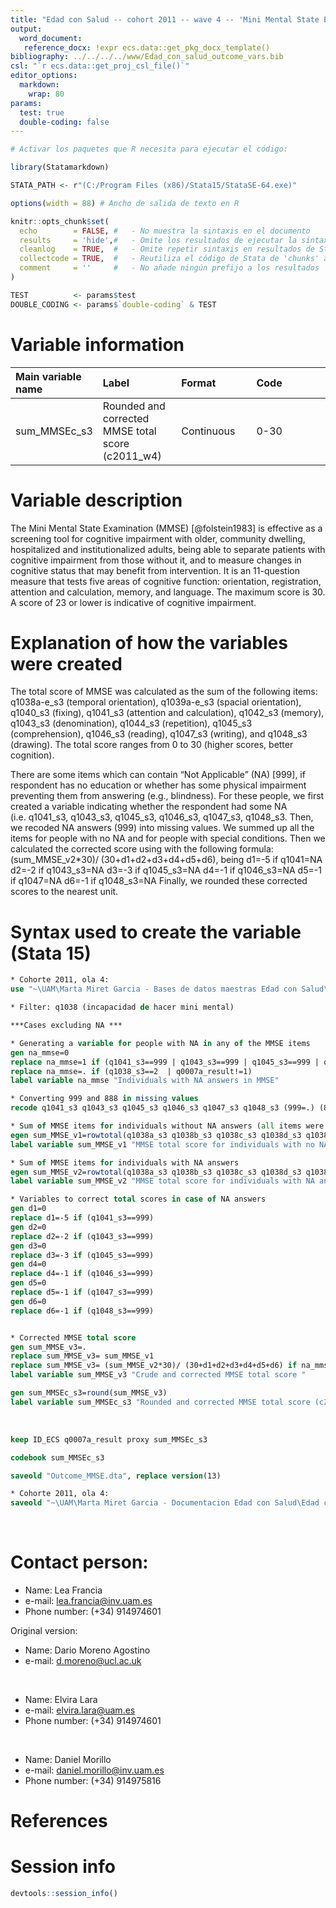 ```yaml
---
title: "Edad con Salud -- cohort 2011 -- wave 4 -- 'Mini Mental State Examination'" 
output:
  word_document:
   reference_docx: !expr ecs.data::get_pkg_docx_template()
bibliography: ../../../../www/Edad_con_salud_outcome_vars.bib 
csl: "`r ecs.data::get_proj_csl_file()`"
editor_options: 
  markdown:
    wrap: 80
params:
  test: true
  double-coding: false
---
```


```r
# Activar los paquetes que R necesita para ejecutar el código:

library(Statamarkdown)

STATA_PATH <- r"(C:/Program Files (x86)/Stata15/StataSE-64.exe)"

options(width = 88) # Ancho de salida de texto en R

knitr::opts_chunk$set( 
  echo        = FALSE, #   - No muestra la sintaxis en el documento
  results     = 'hide',#   - Omite los resultados de ejecutar la sintaxis
  cleanlog    = TRUE,  #   - Omite repetir sintaxis en resultados de Stata
  collectcode = TRUE,  #   - Reutiliza el código de Stata de 'chunks' anteriores
  comment     = ''     #   - No añade ningún prefijo a los resultados
)

TEST          <- params$test
DOUBLE_CODING <- params$`double-coding` & TEST
```

# Variable information

| Main variable name | Label                                             | Format     | Code |
|:-------------------|:--------------------|:-------------------|:-------------------|
| sum_MMSEc_s3       | Rounded and corrected MMSE total score (c2011_w4) | Continuous | 0-30 |

# Variable description

The Mini Mental State Examination (MMSE) [@folstein1983] is effective as a
screening tool for cognitive impairment with older, community dwelling,
hospitalized and institutionalized adults, being able to separate patients with
cognitive impairment from those without it, and to measure changes in cognitive
status that may benefit from intervention. It is an 11-question measure that
tests five areas of cognitive function: orientation, registration, attention and
calculation, memory, and language. The maximum score is 30. A score of 23 or
lower is indicative of cognitive impairment.

# Explanation of how the variables were created

The total score of MMSE was calculated as the sum of the following items:
q1038a-e_s3 (temporal orientation), q1039a-e_s3 (spacial orientation), q1040_s3
(fixing), q1041_s3 (attention and calculation), q1042_s3 (memory), q1043_s3
(denomination), q1044_s3 (repetition), q1045_s3 (comprehension), q1046_s3
(reading), q1047_s3 (writing), and q1048_s3 (drawing). The total score ranges
from 0 to 30 (higher scores, better cognition).

There are some items which can contain "Not Applicable" (NA) [999], if
respondent has no education or whether has some physical impairment preventing
them from answering (e.g., blindness). For these people, we first created a
variable indicating whether the respondent had some NA (i.e. q1041_s3, q1043_s3,
q1045_s3, q1046_s3, q1047_s3, q1048_s3. Then, we recoded NA answers (999) into
missing values. We summed up all the items for people with no NA and for people
with special conditions. Then we calculated the corrected score using with the
following formula: (sum_MMSE_v2\*30)/ (30+d1+d2+d3+d4+d5+d6), being d1=-5 if
q1041=NA d2=-2 if q1043_s3=NA d3=-3 if q1045_s3=NA d4=-1 if q1046_s3=NA d5=-1 if
q1047=NA d6=-1 if q1048_s3=NA Finally, we rounded these corrected scores to the
nearest unit.

# Syntax used to create the variable (Stata 15)

```stata
* Cohorte 2011, ola 4:
use "~\UAM\Marta Miret Garcia - Bases de datos maestras Edad con Salud\Ola_4\Cohorte 2011\rawdata_c2011w4.dta"

```

```stata
* Filter: q1038 (incapacidad de hacer mini mental) 

***Cases excluding NA ***

* Generating a variable for people with NA in any of the MMSE items 
gen na_mmse=0
replace na_mmse=1 if (q1041_s3==999 | q1043_s3==999 | q1045_s3==999 | q1046_s3==999 | q1047_s3==999 | q1048_s3==999) | (q1041_s3==888 | q1043_s3==888 | q1045_s3==888 | q1046_s3==888 | q1047_s3==888 | q1048_s3==888)
replace na_mmse=. if (q1038_s3==2  | q0007a_result!=1) 
label variable na_mmse "Individuals with NA answers in MMSE"

* Converting 999 and 888 in missing values
recode q1041_s3 q1043_s3 q1045_s3 q1046_s3 q1047_s3 q1048_s3 (999=.) (888=.)

* Sum of MMSE items for individuals without NA answers (all items were applied) */
egen sum_MMSE_v1=rowtotal(q1038a_s3 q1038b_s3 q1038c_s3 q1038d_s3 q1038e_s3 q1039a_s3 q1039b_s3 q1039c_s3 q1039d_s3 q1039e_s3 q1040_s3 q1041_s3 q1042_s3 q1043_s3 q1044_s3 q1045_s3 q1046_s3 q1047_s3 q1048_s3) if na_mmse==0, missing
label variable sum_MMSE_v1 "MMSE total score for individuals with no NA answers"

* Sum of MMSE items for individuals with NA answers
egen sum_MMSE_v2=rowtotal(q1038a_s3 q1038b_s3 q1038c_s3 q1038d_s3 q1038e_s3 q1039a_s3 q1039b_s3 q1039c_s3 q1039d_s3 q1039e_s3 q1040_s3 q1041_s3 q1042_s3 q1043_s3 q1044_s3 q1045_s3 q1046_s3 q1047_s3 q1048_s3) if na_mmse==1, missing
label variable sum_MMSE_v2 "MMSE total score for individuals with NA answers"

* Variables to correct total scores in case of NA answers
gen d1=0
replace d1=-5 if (q1041_s3==999)
gen d2=0
replace d2=-2 if (q1043_s3==999)
gen d3=0
replace d3=-3 if (q1045_s3==999)
gen d4=0
replace d4=-1 if (q1046_s3==999)
gen d5=0
replace d5=-1 if (q1047_s3==999)
gen d6=0
replace d6=-1 if (q1048_s3==999)


* Corrected MMSE total score
gen sum_MMSE_v3=.
replace sum_MMSE_v3= sum_MMSE_v1
replace sum_MMSE_v3= (sum_MMSE_v2*30)/ (30+d1+d2+d3+d4+d5+d6) if na_mmse==1
label variable sum_MMSE_v3 "Crude and corrected MMSE total score "   

gen sum_MMSEc_s3=round(sum_MMSE_v3)
label variable sum_MMSEc_s3 "Rounded and corrected MMSE total score (c2011_w4)"   

```

<br>

```stata

keep ID_ECS q0007a_result proxy sum_MMSEc_s3

codebook sum_MMSEc_s3

```

```stata
saveold "Outcome_MMSE.dta", replace version(13)
```

```stata

* Cohorte 2011, ola 4:
saveold "~\UAM\Marta Miret Garcia - Documentacion Edad con Salud\Edad con salud - Ola 4\Outcomes\Cohorte 2011\Outcome datasets\Outcome_MMSE.dta", replace version(13)
```

<br>

# Contact person:

-   Name: Lea Francia
-   e-mail: [lea.francia\@inv.uam.es](mailto:lea.francia@inv.uam.es){.email}
-   Phone number: (+34) 914974601

Original version:

-   Name: Dario Moreno Agostino
-   e-mail: [d.moreno\@ucl.ac.uk](mailto:d.moreno@ucl.ac.uk){.email}

<br>

-   Name: Elvira Lara
-   e-mail: [elvira.lara\@uam.es](mailto:elvira.lara@uam.es){.email}
-   Phone number: (+34) 914974601

<br>

-   Name: Daniel Morillo
-   e-mail:
    [daniel.morillo\@inv.uam.es](mailto:daniel.morillo@inv.uam.es){.email}
-   Phone number: (+34) 914975816

# References

::: {#refs}
:::

\newpage

# Session info

```r
devtools::session_info()
```
